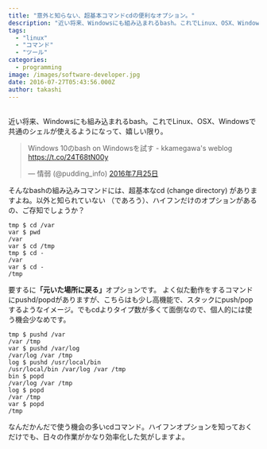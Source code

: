 ```yaml
---
title: "意外と知らない、超基本コマンドcdの便利なオプション。"
description: "近い将来、Windowsにも組み込まれるbash。これでLinux、OSX、Windowsで共通のシェルが使えるようになって、嬉しい限り。Windows 10の..."
tags:
  - "linux"
  - "コマンド"
  - "ツール"
categories:
  - programming
image: /images/software-developer.jpg
date: 2016-07-27T05:43:56.000Z
author: takashi
---
```



<br />
近い将来、Windowsにも組み込まれるbash。これでLinux、OSX、Windowsで共通のシェルが使えるようになって、嬉しい限り。
<blockquote class="twitter-tweet" data-lang="ja"><p lang="ja" dir="ltr">Windows 10のbash on Windowsを試す - kkamegawa&#039;s weblog <a href="https://t.co/24T68tN00y">https://t.co/24T68tN00y</a></p>&mdash; 情弱 (@pudding_info) <a href="https://twitter.com/pudding_info/status/757546244323495937">2016年7月25日</a></blockquote>

そんなbashの組み込みコマンドには、超基本なcd (change directory) がありますよね。以外と知られていない （であろう）、ハイフンだけのオプションがあるの、ご存知でしょうか？
<pre><code class="bash">tmp $ cd /var
var $ pwd
/var
var $ cd /tmp
tmp $ cd -
/var
var $ cd -
/tmp
</code></pre>
要するに<strong>「元いた場所に戻る」</strong>オプションです。
よく似た動作をするコマンドにpushd/popdがありますが、こちらはも少し高機能で、スタックにpush/popするようなイメージ。でもcdよりタイプ数が多くて面倒なので、個人的には使う機会少なめです。
<pre><code class="bash">tmp $ pushd /var
/var /tmp
var $ pushd /var/log
/var/log /var /tmp
log $ pushd /usr/local/bin
/usr/local/bin /var/log /var /tmp
bin $ popd
/var/log /var /tmp
log $ popd
/var /tmp
var $ popd
/tmp
</code></pre>
なんだかんだで使う機会の多いcdコマンド。ハイフンオプションを知っておくだけでも、日々の作業がかなり効率化した気がしますよ。